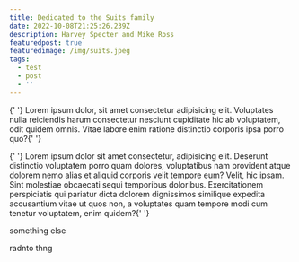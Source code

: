 ```yaml
---
title: Dedicated to the Suits family
date: 2022-10-08T21:25:26.239Z
description: Harvey Specter and Mike Ross
featuredpost: true
featuredimage: /img/suits.jpeg
tags:
  - test
  - post
  - ''
---
```


<p>
  {' '}
  Lorem ipsum dolor, sit amet consectetur adipisicing elit. Voluptates nulla reiciendis
  harum consectetur nesciunt cupiditate hic ab voluptatem, odit quidem omnis. Vitae
  labore enim ratione distinctio corporis ipsa porro quo?{' '}
</p> <p>
  {' '}
  Lorem ipsum dolor sit amet consectetur, adipisicing elit. Deserunt distinctio voluptatem
  porro quam dolores, voluptatibus nam provident atque dolorem nemo alias et aliquid
  corporis velit tempore eum? Velit, hic ipsam. Sint molestiae obcaecati sequi temporibus
  doloribus. Exercitationem perspiciatis qui pariatur dicta dolorem dignissimos similique
  expedita accusantium vitae ut quos non, a voluptates quam tempore modi cum tenetur
  voluptatem, enim quidem?{' '}
</p>

something else

radnto thng
